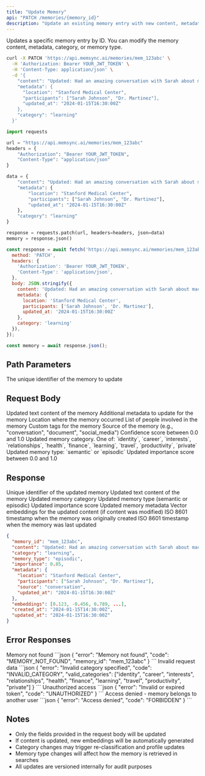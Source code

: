 ```yaml
---
title: "Update Memory"
api: "PATCH /memories/{memory_id}"
description: "Update an existing memory entry with new content, metadata, or category classification"
---
```


Updates a specific memory entry by ID. You can modify the memory content, metadata, category, or memory type.

<RequestExample>

```bash cURL
curl -X PATCH 'https://api.memsync.ai/memories/mem_123abc' \
  -H 'Authorization: Bearer YOUR_JWT_TOKEN' \
  -H 'Content-Type: application/json' \
  -d '{
    "content": "Updated: Had an amazing conversation with Sarah about machine learning applications in healthcare. She mentioned some innovative approaches to medical imaging.",
    "metadata": {
      "location": "Stanford Medical Center",
      "participants": ["Sarah Johnson", "Dr. Martinez"],
      "updated_at": "2024-01-15T16:30:00Z"
    },
    "category": "learning"
  }'
```

```python Python
import requests

url = "https://api.memsync.ai/memories/mem_123abc"
headers = {
    "Authorization": "Bearer YOUR_JWT_TOKEN",
    "Content-Type": "application/json"
}

data = {
    "content": "Updated: Had an amazing conversation with Sarah about machine learning applications in healthcare. She mentioned some innovative approaches to medical imaging.",
    "metadata": {
        "location": "Stanford Medical Center",
        "participants": ["Sarah Johnson", "Dr. Martinez"],
        "updated_at": "2024-01-15T16:30:00Z"
    },
    "category": "learning"
}

response = requests.patch(url, headers=headers, json=data)
memory = response.json()
```

```javascript JavaScript
const response = await fetch('https://api.memsync.ai/memories/mem_123abc', {
  method: 'PATCH',
  headers: {
    'Authorization': 'Bearer YOUR_JWT_TOKEN',
    'Content-Type': 'application/json',
  },
  body: JSON.stringify({
    content: 'Updated: Had an amazing conversation with Sarah about machine learning applications in healthcare. She mentioned some innovative approaches to medical imaging.',
    metadata: {
      location: 'Stanford Medical Center',
      participants: ['Sarah Johnson', 'Dr. Martinez'],
      updated_at: '2024-01-15T16:30:00Z'
    },
    category: 'learning'
  }),
});

const memory = await response.json();
```

</RequestExample>

## Path Parameters

<ParamField path="memory_id" type="string" required>
  The unique identifier of the memory to update
</ParamField>

## Request Body

<ParamField body="content" type="string">
  Updated text content of the memory
</ParamField>

<ParamField body="metadata" type="object">
  Additional metadata to update for the memory
  
  <Expandable title="Metadata Properties">
    <ParamField body="location" type="string">
      Location where the memory occurred
    </ParamField>
    <ParamField body="participants" type="array">
      List of people involved in the memory
    </ParamField>
    <ParamField body="tags" type="array">
      Custom tags for the memory
    </ParamField>
    <ParamField body="source" type="string">
      Source of the memory (e.g., "conversation", "document", "social_media")
    </ParamField>
    <ParamField body="confidence" type="number">
      Confidence score between 0.0 and 1.0
    </ParamField>
  </Expandable>
</ParamField>

<ParamField body="category" type="string">
  Updated memory category. One of: `identity`, `career`, `interests`, `relationships`, `health`, `finance`, `learning`, `travel`, `productivity`, `private`
</ParamField>

<ParamField body="memory_type" type="string">
  Updated memory type: `semantic` or `episodic`
</ParamField>

<ParamField body="importance" type="number">
  Updated importance score between 0.0 and 1.0
</ParamField>

## Response

<ResponseField name="memory_id" type="string">
  Unique identifier of the updated memory
</ResponseField>

<ResponseField name="content" type="string">
  Updated text content of the memory
</ResponseField>

<ResponseField name="category" type="string">
  Updated memory category
</ResponseField>

<ResponseField name="memory_type" type="string">
  Updated memory type (semantic or episodic)
</ResponseField>

<ResponseField name="importance" type="number">
  Updated importance score
</ResponseField>

<ResponseField name="metadata" type="object">
  Updated memory metadata
</ResponseField>

<ResponseField name="embeddings" type="array">
  Vector embeddings for the updated content (if content was modified)
</ResponseField>

<ResponseField name="created_at" type="string">
  ISO 8601 timestamp when the memory was originally created
</ResponseField>

<ResponseField name="updated_at" type="string">
  ISO 8601 timestamp when the memory was last updated
</ResponseField>

<ResponseExample>

```json Response
{
  "memory_id": "mem_123abc",
  "content": "Updated: Had an amazing conversation with Sarah about machine learning applications in healthcare. She mentioned some innovative approaches to medical imaging.",
  "category": "learning",
  "memory_type": "episodic",
  "importance": 0.85,
  "metadata": {
    "location": "Stanford Medical Center",
    "participants": ["Sarah Johnson", "Dr. Martinez"],
    "source": "conversation",
    "updated_at": "2024-01-15T16:30:00Z"
  },
  "embeddings": [0.123, -0.456, 0.789, ...],
  "created_at": "2024-01-15T14:30:00Z",
  "updated_at": "2024-01-15T16:30:00Z"
}
```

</ResponseExample>

## Error Responses

<ResponseField name="404" type="object">
  Memory not found
  ```json
  {
    "error": "Memory not found",
    "code": "MEMORY_NOT_FOUND",
    "memory_id": "mem_123abc"
  }
  ```
</ResponseField>

<ResponseField name="400" type="object">
  Invalid request data
  ```json
  {
    "error": "Invalid category specified",
    "code": "INVALID_CATEGORY",
    "valid_categories": ["identity", "career", "interests", "relationships", "health", "finance", "learning", "travel", "productivity", "private"]
  }
  ```
</ResponseField>

<ResponseField name="401" type="object">
  Unauthorized access
  ```json
  {
    "error": "Invalid or expired token",
    "code": "UNAUTHORIZED"
  }
  ```
</ResponseField>

<ResponseField name="403" type="object">
  Access denied - memory belongs to another user
  ```json
  {
    "error": "Access denied",
    "code": "FORBIDDEN"
  }
  ```
</ResponseField>

## Notes

- Only the fields provided in the request body will be updated
- If content is updated, new embeddings will be automatically generated
- Category changes may trigger re-classification and profile updates
- Memory type changes will affect how the memory is retrieved in searches
- All updates are versioned internally for audit purposes 